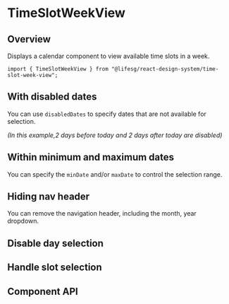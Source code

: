 
<Meta of={TimeSlotWeekViewStories} />

# TimeSlotWeekView

## Overview

Displays a calendar component to view available time slots in a week.

```tsx
import { TimeSlotWeekView } from "@lifesg/react-design-system/time-slot-week-view";
```

<Canvas of={TimeSlotWeekViewStories.Default} />

## With disabled dates

You can use `disabledDates` to specify dates that are not available for selection.

_(In this example,2 days before today and 2 days after today are disabled)_

<Canvas of={TimeSlotWeekViewStories.WithDisabledDates} />

## Within minimum and maximum dates

You can specify the `minDate` and/or `maxDate` to control the selection range.

<Canvas of={TimeSlotWeekViewStories.MinAndMaxDates} />

## Hiding nav header

You can remove the navigation header, including the month, year dropdown.

<Canvas of={TimeSlotWeekViewStories.HideNavHeader} />

## Disable day selection

<Canvas of={TimeSlotWeekViewStories.DisableDaySelection} />

## Handle slot selection

<Canvas of={TimeSlotWeekViewStories.SlotSelection} />

## Component API

<PropsTable />
